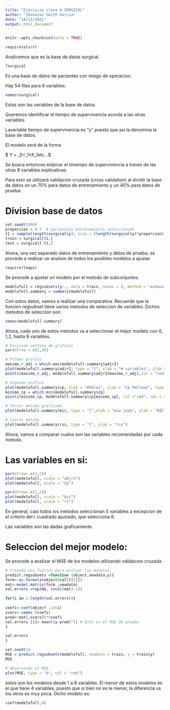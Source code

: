 ```yaml
---
title: "Ejercicio clase 4 SURGICAL"
author: "Jhonatan Smith Garcia"
date: "18/12/2021"
output: html_document
---
```


```r
knitr::opts_chunk$set(echo = TRUE)
```

```r
require(olsrr)
```
Analicemos que es la base de datos surgical.

```r
?surgical
```

Es una base de datos de pacientes con reisgo de operacion.

Hay 54 filas para 9 variables.

```r
names(surgical)
```
Estas son las variables de la base de datos. 

Queremos identificar el tiempo de supervivencia acorde a las otras variables. 

Lavariable tiempo de supervivencia es "y" puesto que asi la denomina la base de datos.

El modelo será de la forma 

$ Y = \beta_0+\beta_1*X_1etc...$

Se busca entonces exlpicar el timempo de supervivencia a traves de las otras 8 variables explicativas.

Para esto se utilizará validacion cruzada (cross validation) al dividir la base de datos en un 70% para datos de entrenamiento y un 40% para datos de prueba:

# Division base de datos

```r
set.seed(1998)
proporcion = 0.7  # porcentaje entrenamiento seleccionado
t1 = sample(length(surgical$y), size = (length(surgical$y)*proporcion))
train = surgical[t1,]
test = surgical[-t1,]
```

Ahora, una vez separado datos de entrenamiento y datos de prueba, se procede a realizar un analisis de todos los posibles modelos a ajustar.

```r
require(leaps)

```

Se procede a ajustar un modelo por el metodo de subconjuntos.

```r
modelofull = regsubsets(y~., data = train, nvmax = 8, method = "exhaustive")
modelofull.summary = summary(modelofull)
```

Con estos datos, vamos a realizar una comparativa. Recuerde que la funcion regsubset tiene varios metodos de seleccion de variables. 
Dichos metodos de seleccion son:

```r
names(modelofull.summary)
```

Ahora, cada uno de estos metodos va a seleccionar el mejor modelo con 0, 1,2, hasta 8 variables.

```r

# Division ventana de graficos
par(mfrow = c(1,4))

# Primer grafico
maximo_r_adj = which.max(modelofull.summary$adjr2)
plot(modelofull.summary$adjr2, type = "l", xlab = "# variables", ylab = "R2 adj")
points(maximo_r_adj, modelofull.summary$adjr2[maximo_r_adj],col = "red", cex = 2, pch =10)

# Segundo grafico 
plot(modelofull.summary$cp, xlab = "#Vbles", ylab = "Cp Mallows", type = "l")
minimo_cp = which.min(modelofull.summary$cp)
points(minimo_cp, modelofull.summary$cp[minimo_cp], col ="red", cex = 2, pch =20)

# Tercer metodo graficado
plot(modelofull.summary$bic, type = "l",xlab = "esa joda", ylab = "BIC")

# Cuarto metodo 
plot(modelofull.summary$rss, type = "l", ylab = "rss")
```


Ahora, vamos a comparar cuales son las variables recomendadas por cada metodo.

# Las variables en si:


```r
par(mfrow= c(1,2))
plot(modelofull, scale = "adjr2")
plot(modelofull, scale = "Cp")
```


```r
par(mfrow= c(1,2))
plot(modelofull, scale = "bic")
plot(modelofull, scale = "r2")

```

En general, casi todos los metodos seleccionan 5 variables a excepcion de el criterio del r cuadrado ajustado, que selecciona 6.

Las variables son las dadas graficamente.

# Seleccion del mejor modelo:



Se procede a analizar el MSE de los modelos utilizando validacion cruzada.

```r
# Creando una función para evaluar los modelos:
predict.regsubsets =function (object,newdata,y){
form<-as.formula(object$call[[2]])
mat<-model.matrix(form ,newdata)
val.errors =rep(NA, (ncol(mat)-1))

for(i in 1:length(val.errors)){
  
coefi<-coef(object ,id=i)
xvars<-names (coefi)
pred<-mat[,xvars]%*%coefi
val.errors [i]= mean((y-pred)^2) # Este es el MSE de prueba
}

val.errors
}

```

```r
set.seed(1)
MSE = predict.regsubsets(modelofull, newdata = train, y = train$y)
MSE
```
```r
# Observando el MSE
plot(MSE, type = "b", col = "red")
```

estos son los modelos desde 1 a 8 variables. El menor de estos modelos es el que tiene 4 variables, puesto que si bien no es le menor, la diferencia vs los otros es muy poca. Dicho modelo es:

```r
coef(modelofull,4)
```






